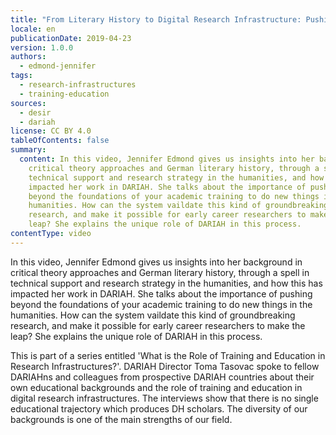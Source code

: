 ```yaml
---
title: "From Literary History to Digital Research Infrastructure: Pushing Beyond Boundaries"
locale: en
publicationDate: 2019-04-23
version: 1.0.0
authors:
  - edmond-jennifer
tags:
  - research-infrastructures
  - training-education
sources:
  - desir
  - dariah
license: CC BY 4.0
tableOfContents: false
summary:
  content: In this video, Jennifer Edmond gives us insights into her background in
    critical theory approaches and German literary history, through a spell in
    technical support and research strategy in the humanities, and how this has
    impacted her work in DARIAH. She talks about the importance of pushing
    beyond the foundations of your academic training to do new things in the
    humanities. How can the system vaildate this kind of groundbreaking
    research, and make it possible for early career researchers to make the
    leap? She explains the unique role of DARIAH in this process.
contentType: video
---
```

In this video, Jennifer Edmond gives us insights into her background in critical theory approaches and German literary history, through a spell in technical support and research strategy in the humanities, and how this has impacted her work in DARIAH. She talks about the importance of pushing beyond the foundations of your academic training to do new things in the humanities. How can the system vaildate this kind of groundbreaking research, and make it possible for early career researchers to make the leap? She explains the unique role of DARIAH in this process.

This is part of a series entitled 'What is the Role of Training and Education in Research Infrastructures?'. DARIAH Director Toma Tasovac spoke to fellow DARIAHns and colleagues from prospective DARIAH countries about their own educational backgrounds and the role of training and education in digital research infrastructures. The interviews show that there is no single educational trajectory which produces DH scholars. The diversity of our backgrounds is one of the main strengths of our field.

<VideoCard title="From Literary History to Digital Research Infrastructure: Pushing Beyond Boundaries" id="iwz0uhEhtg4" image="images/edmond-training.png" />

